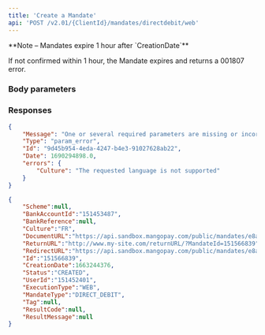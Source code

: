 ```yaml
---
title: 'Create a Mandate'  
api: 'POST /v2.01/{ClientId}/mandates/directdebit/web'  
---
```




<Note>  
**Note – Mandates expire 1 hour after `CreationDate`** 
  
If not confirmed within 1 hour, the Mandate expires and returns a 001807 error.  
</Note>  

### Body parameters  

<BankAccountId1 />  

<Culture5 />  

<ReturnURL3 />  

<Tag3 />  

### Responses  

<Accordion title="200">  

<SchemeResponse />  

<BankAccountId1Response />  

<BankReferenceResponse />  

<Culture5Response />  

<DocumentURLResponse />  

<ReturnURL2Response />  

<RedirectURLResponse />  

<IdResponse />  

<CreationDateResponse />  

<Status9Response />  

<UserId1Response />  

<ExecutionType1Response />  

<MandateTypeResponse />  

<Tag2Response />  

<ResultCodeResponse />  

<ResultMessageResponse /></Accordion>

<Accordion title="400 - Culture not supported">

```json
{
    "Message": "One or several required parameters are missing or incorrect. An incorrect resource ID also raises this kind of error.",
    "Type": "param_error",
    "Id": "9d45b954-4eda-4247-b4e3-91027628ab22",
    "Date": 1690294898.0,
    "errors": {
        "Culture": "The requested language is not supported"
    }
}  
 ```
 </Accordion>

<ResponseExample>  

```json 200  
{
    "Scheme":null,
    "BankAccountId":"151453487",
    "BankReference":null,
    "Culture":"FR",
    "DocumentURL":"https://api.sandbox.mangopay.com/public/mandates/e8a73d/5b7b0ca367b144d39670be5f76dc1b71/document",
    "ReturnURL":"http://www.my-site.com/returnURL/?MandateId=151566839",
    "RedirectURL":"https://api.sandbox.mangopay.com/public/mandates/e8a73d/5b7b0ca367b144d39670be5f76dc1b71/confirmation",
    "Id":"151566839",
    "CreationDate":1663244376,
    "Status":"CREATED",
    "UserId":"151452401",
    "ExecutionType":"WEB",
    "MandateType":"DIRECT_DEBIT",
    "Tag":null,
    "ResultCode":null,
    "ResultMessage":null
}  
 ```  


</ResponseExample>  

<RequestExample>  
    <RestCreateMandate />
    <PhpCreateMandate />
    <NodeCreateMandate />
    <RubyCreateMandate />
    <JavaCreateMandate />
    <PythonCreateMandate />
</RequestExample>